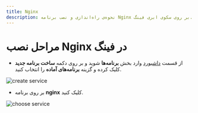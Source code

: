 ```yaml
---
title: Nginx
description: نحوه‌ی راه‌اندازی و نصب برنامه Nginx بر روی سکوی ابری فینگ.
---
```



<Platform>
  <PlatformHead title="دیتابیس Nginx" src="https://raw.githubusercontent.com/devicons/devicon/master/icons/nginx/nginx-original.svg" />
</Platform>

# مراحل نصب Nginx در فینگ

- از قسمت [داشبورد](https://dashboard.fing.ir) وارد بخش **برنامه‌ها** شوید و بر روی دکمه **ساخت برنامه جدید** کلیک کرده و گزینه **برنامه‌‌های آماده** را انتخاب کنید.

![create service](/docs/images/service-create.jpg)

- بر روی برنامه **nginx** کلیک کنید.

![choose service](/docs/images/service-choose-nginx.jpg)
